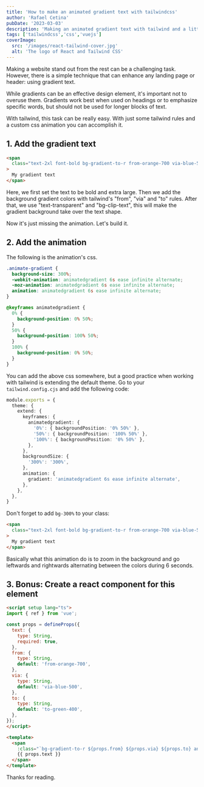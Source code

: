 ```yaml
---
title: 'How to make an animated gradient text with tailwindcss'
author: 'Rafael Cetina'
pubDate: '2023-03-03'
description: 'Making an animated gradient text with tailwind and a little bit of css.'
tags: ['tailwindcss','css','vuejs']
coverImage:
  src: '/images/react-tailwind-cover.jpg'
  alt: 'The logo of React and Tailwind CSS'
---
```



Making a website stand out from the rest can be a challenging task. However, there is a simple technique that can enhance any landing page or header: using gradient text.

While gradients can be an effective design element, it's important not to overuse them. Gradients work best when used on headings or to emphasize specific words, but should not be used for longer blocks of text.

With tailwind, this task can be really easy. With just some tailwind rules and a custom css animation you can accomplish it.

<div class="pt-5">
  <div class="dark:border-zinc-600 border-zinc-200 rounded border py-5 flex justify-center text-4xl font-bold">
    <TextGradient text="My Gradient Text" />
  </div>
</div>

## 1. Add the gradient text

```html
<span
  class="text-2xl font-bold bg-gradient-to-r from-orange-700 via-blue-500 to-green-400 text-transparent bg-clip-text animate-gradient"
>
  My gradient text
</span>
```

Here, we first set the text to be bold and extra large. Then we add the background gradient colors with tailwind's "from", "via" and "to" rules. After that, we use "text-transparent" and "bg-clip-text", this will make the gradient background take over the text shape.

Now it's just missing the animation. Let's build it.

## 2. Add the animation

The following is the animation's css.

```css
.animate-gradient {
  background-size: 300%;
  -webkit-animation: animatedgradient 6s ease infinite alternate;
  -moz-animation: animatedgradient 6s ease infinite alternate;
  animation: animatedgradient 6s ease infinite alternate;
}

@keyframes animatedgradient {
  0% {
    background-position: 0% 50%;
  }
  50% {
    background-position: 100% 50%;
  }
  100% {
    background-position: 0% 50%;
  }
}
```

You can add the above css somewhere, but a good practice when working with tailwind is extending the default theme. Go to your `tailwind.config.cjs` and add the following code:

```ts
module.exports = {
  theme: {
    extend: {
      keyframes: {
        animatedgradient: {
          '0%': { backgroundPosition: '0% 50%' },
          '50%': { backgroundPosition: '100% 50%' },
          '100%': { backgroundPosition: '0% 50%' },
        },
      },
      backgroundSize: {
        '300%': '300%',
      },
      animation: {
        gradient: 'animatedgradient 6s ease infinite alternate',
      },
    },
  },
}
```

Don't forget to add `bg-300%` to your class:

```html
<span
  class="text-2xl font-bold bg-gradient-to-r from-orange-700 via-blue-500 to-green-400 text-transparent bg-clip-text bg-300% animate-gradient"
>
  My gradient text
</span>
```

Basically what this animation do is to zoom in the background and go leftwards and rightwards alternating between the colors during 6 seconds.

## 3. Bonus: Create a react component for this element

```html
<script setup lang="ts">
import { ref } from 'vue';

const props = defineProps({
  text: {
    type: String,
    required: true,
  },
  from: {
    type: String,
    default: 'from-orange-700',
  },
  via: {
    type: String,
    default: 'via-blue-500',
  },
  to: {
    type: String,
    default: 'to-green-400',
  },
});
</script>

<template>
  <span
    :class="`bg-gradient-to-r ${props.from} ${props.via} ${props.to} animate-gradient bg-300% bg-clip-text text-transparent`">
    {{ props.text }}
  </span>
</template>
```

Thanks for reading.
